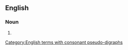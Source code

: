 ==English==

===Noun===
{{head|en|noun plural form}}

# {{plural of|dishonoured bill|lang=en}}

[[Category:English terms with consonant pseudo-digraphs]]